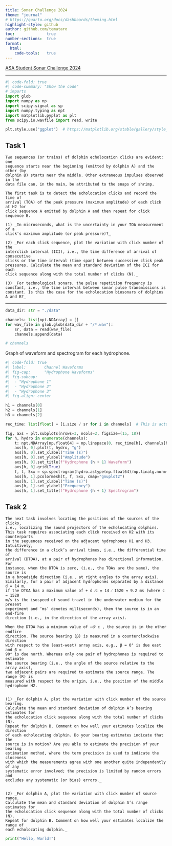 ```yaml
---
title: Sonar Challenge 2024
theme: "journal"
# https://quarto.org/docs/dashboards/theming.html
highlight-style: github
author: github.com/temataro
toc:              true
number-sections:  true
format:
  html:
    code-tools:   true
---
```


[ASA Student Sonar Challenge 2024](https://acousticstoday.org/wp-content/uploads/2024/07/AT-Summer-SP-1.pdf)

---

```python
#| code-fold: true
#| code-summary: "Show the code"
# imports
import glob
import numpy as np
import scipy.signal as sp
import numpy.typing as npt
import matplotlib.pyplot as plt
from scipy.io.wavfile import read, write

plt.style.use("ggplot")  # https://matplotlib.org/stable/gallery/style_sheets/style_sheets_reference.html
```

## Task 1
    Two sequences (or trains) of dolphin echolocation clicks are evident: one
    sequence starts near the beginning (emitted by dolphin A) and the other (by
    dolphin B) starts near the middle. Other extraneous impulses observed in the
    data file can, in the main, be attributed to the snaps of shrimp.

    The first task is to detect the echolocation clicks and record the time of
    arrival (TOA) of the peak pressure (maximum amplitude) of each click at H2 for
    click sequence A emitted by dolphin A and then repeat for click sequence B.

    (1) _In microseconds, what is the uncertainty in your TOA measurement of a
    click’s maximum amplitude (or peak pressure)?_

    (2) _For each click sequence, plot the variation with click number of the
    interclick interval (ICI), i.e., the time difference of arrival of consecutive
    clicks or the time interval (time span) between successive click peak
    pressures. Calculate the mean and standard deviation of the ICI for each
    click sequence along with the total number of clicks (N)._

    (3) _For technological sonars, the pulse repetition frequency is
    constant, i.e., the time interval between sonar pulse transmissions is
    constant. Is this the case for the echolocation biosonars of dolphins A and B?_

___

```python
data_dir: str = "./data"

channels: list[npt.NDArray] = []
for wav_file in glob.glob(data_dir + "/*.wav"):
    sr, data = read(wav_file)
    channels.append(data)

# channels
```

Graph of waveform and spectrogram for each hydrophone.
```python
#| code-fold: true
#| label:        Channel Waveforms
#| fig-cap:      "Hydrophone Waveforms"
#| fig-subcap:
#|  - "Hydrophone 1"
#|  - "Hydrophone 2"
#|  - "Hydrophone 3"
#| fig-align: center

h1 = channels[0]
h2 = channels[1]
h3 = channels[2]

rec_time: list[float] = [i.size / sr for i in channels]  # This is actually the same for all recordings

fig, axs = plt.subplots(nrows=3, ncols=2, figsize=(15, 18))
for h, hydro in enumerate(channels):
    t: npt.NDArray[np.float64] = np.linspace(0, rec_time[h], channels[h].size)
    axs[h, 0].plot(t, hydro, "g")
    axs[h, 0].set_xlabel("Time (s)")
    axs[h, 0].set_ylabel("Amplitude")
    axs[h, 0].set_title(f"Hydrophone {h + 1} Waveform")
    axs[h, 0].grid(True)
    f, t, Sxx = sp.spectrogram(hydro.astype(np.float64)/np.linalg.norm(hydro), fs=sr)
    axs[h, 1].pcolormesh(t, f, Sxx, cmap="gnuplot2")
    axs[h, 1].set_xlabel("Time (s)")
    axs[h, 1].set_ylabel("Frequency")
    axs[h, 1].set_title(f"Hydrophone {h + 1} Spectrogram")
```


## Task 2
    The next task involves locating the positions of the sources of the clicks,
    i.e., localizing the sound projectors of the echolocating dolphins.
    This task requires associating each click received on H2 with its counterparts
    in the sequences received on the adjacent hydrophones H1 and H3. Intuitively,
    the difference in a click’s arrival times, i.e., the differential time of
    arrival (DTOA), at a pair of hydrophones has directional information. For
    instance, when the DTOA is zero, (i.e., the TOAs are the same), the source is
    in a broadside direction (i.e., at right angles to the array axis).
    Similarly, for a pair of adjacent hydrophones separated by a distance d = 14 m,
    if the DTOA has a maximum value of + d ⁄c = 14 ⁄ 1520 ≈ 9.2 ms (where c = 1520
    m/s is the isospeed of sound travel in the underwater medium for the present
    experiment and ‘ms’ denotes milliseconds), then the source is in an end-fire
    direction (i.e., in the direction of the array axis).

    When the DTOA has a minimum value of –d⁄ c , the source is in the other endfire
    direction. The source bearing (β) is measured in a counterclockwise direction
    with respect to the (east-west) array axis, e.g., β = 0° is due east and β =
    90° is due north. Whereas only one pair of hydrophones is required to estimate
    the source bearing (i.e., the angle of the source relative to the array axis),
    two adjacent pairs are required to estimate the source range. The range (R) is
    measured with respect to the origin, i.e., the position of the middle
    hydrophone H2.


    (1) _For dolphin A, plot the variation with click number of the source bearing.
    Calculate the mean and standard deviation of dolphin A’s bearing estimates for
    the echolocation click sequence along with the total number of clicks (N).
    Repeat for dolphin B. Comment on how well your estimates localize the direction
    of each echolocating dolphin. Do your bearing estimates indicate that the
    source is in motion? Are you able to estimate the precision of your bearing
    estimation method, where the term precision is used to indicate the closeness
    with which the measurements agree with one another quite independently of any
    systematic error involved; the precision is limited by random errors and
    excludes any systematic (or bias) errors._


    (2) _For dolphin A, plot the variation with click number of source range.
    Calculate the mean and standard deviation of dolphin A’s range estimates for
    the echolocation click sequence along with the total number of clicks (N).
    Repeat for dolphin B. Comment on how well your estimates localize the range of
    each echolocating dolphin._

```python
print("Hello, World!")
```
